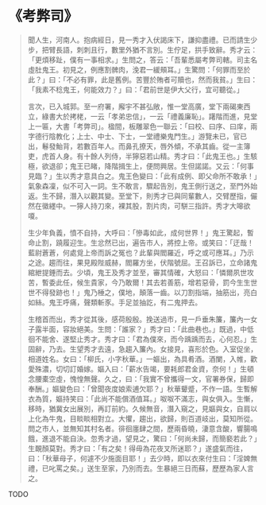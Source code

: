 # 《考弊司》

> 聞人生，河南人。抱病經日，見一秀才入伏謁床下，謙抑盡禮。已而請生少步，把臂長語，刺刺且行，數里外猶不言別。生佇足，拱手致辭。秀才云：「更煩移趾，僕有一事相求。」生問之，答云：「吾輩悉屬考弊司轄。司主名虛肚鬼王。初見之，例應割髀肉，浼君一緩頰耳。」生驚問：「何罪而至於此？」曰：「不必有罪，此是舊例。苦豐於賄者可贖也，然而我貧。」生曰：「我素不稔鬼王，何能效力？」曰：「君前世是伊大父行，宜可聽從。」
>
> 言次，已入城郭。至一府署，廨宇不甚弘敞，惟一堂高廣，堂下兩碣東西立，綠書大於拷栳，一云「孝弟忠信」，一云「禮義廉恥」。躇階而進，見堂上一匾，大書「考弊司」。楹間，板雕翠色一聯云：「曰校、曰序、曰庠，兩字德行陰教化；上士、中士、下士，一堂禮樂鬼門生。」游覽未已，官已出，鬈發鮐背，若數百年人。而鼻孔撩天，唇外傾，不承其齒。從一主簿吏，虎首人身。有十餘人列侍，半獰惡若山精。秀才曰：「此鬼王也。」生駭極，欲退卻；鬼王已睹，降階揖生上，便問興居。生但諾諾。又云：「何事見臨？」生以秀才意具白之。鬼王色變曰：「此有成例、即父命所不敢承！」氣象森凜，似不可入一詞。生不敢言，驟起告別，鬼王側行送之，至門外始返。生不歸，潛入以觀其變。至堂下，則秀才已與同輩數人，交臂歷指，儼然在徽纆中。一獰人持刀來，裸其股，割片肉，可駢三指許。秀才大嗥欲嗄。
>
> 生少年負義，憤不自持，大呼曰：「慘毒如此，成何世界！」鬼王驚起，暫命止割，蹺履迎生。生忿然已出，遍告市人，將控上帝。或笑曰：「迂哉！藍尉蒼蒼，何處覓上帝而訴之冤也？此輩與閻羅近，呼之或可應耳。」乃示之途。趨而往，果見殿陛威赫，閻羅方坐，伏階號屈。王召訴已，立命諸鬼綰紲提錘而去。少頃，鬼王及秀才並至，審其情確，大怒曰：「憐爾夙世攻苦，暫委此任，候生貴家，今乃敢爾！其去若善筋，增若惡骨，罰今生生世世不得發跡也！」鬼乃棰之，僕地，顛落一齒。以刀割指端，抽筋出，亮白如絲。鬼王呼痛，聲類斬豕。手足並抽訖，有二鬼押去。
>
> 生稽首而出，秀才從其後，感荷殷殷。挽送過市，見一戶垂朱簾，簾內一女子露半面，容妝絕美。生問：「誰家？」秀才曰：「此曲巷也。」既過，中低徊不能舍、遂堅止秀才。秀才曰：「君為僕來，而今踽踽而去，心何忍。」生固辭，乃去。生望秀才去遠，急趨入簾內。女接見，喜形於色。入室促坐，相道姓名。女曰：「柳氏，小字秋華。」一嫗出，為具肴酒。酒闌，入帷，歡愛殊濃，切切訂婚嫁。嫗入曰：「薪水告竭，要耗郎君金資，奈何！」生頓念腰橐空虛，愧惶無聲。久之，曰：「我實不曾攜得一文，官署券保，歸即奉酬。」嫗變色曰：「曾聞夜度娘索逋欠耶？」秋華顰蹙，不作一語。生暫解衣為質，嫗持笑曰：「此尚不能償酒值耳。」呶呶不滿志，與女俱入。生慚，移時，猶冀女出展別，再訂前約。久候無音，潛入窺之，見嫗與女，自肩以上化為牛鬼，目睒睒相對立。大懼，趨出，欲歸，則百道岐出，莫知所從。問之市人，並無知其村名者。徘徊廛肆之間，歷兩昏曉，淒意含酸，響腸鳴餓，進退不能自決。忽秀才過，望見之，驚曰：「何尚未歸，而簡褻若此？」生靦顏莫對。秀才曰：「有之矣！得毋為花夜叉所迷耶？」遂盛氣而往，曰：「秋華母子，何遽不少施面目耶！」去少時，即以衣來付生曰：「淫婢無禮，已叱罵之矣。」送生至家，乃別而去。生暴絕三日而蘇，歷歷為家人言之。

TODO
